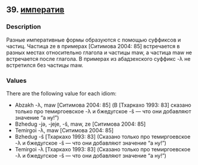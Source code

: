## 39. <a href =  'https://agricolamz.github.io/The_Circassian_Isoglosses_Database/39.html'>императив</a>
### Description

Разные императивные формы образуются с помощью суффиксов и частиц. Частица ze в примерах [Ситимова 2004: 85] встречается в разных местах относительно глагола и частицы maw, а частица maw не встречается после глагола. В примерах из абадзехского суффикс -λ не встретился без частицы maw.

### Values
There are the following value for each idiom:

* Abzakh  -λ, maw [Ситимова 2004: 85] (В [Тхаркахо 1993: 83] сказано только про темиргоевское -λ и бжедугское -ŝ — что они добавляют значение "а ну!")
* Bzhedug  -jə, -jeje, -ŝ, maw, ze [Ситимова 2004: 85] 
* Temirgoi  -λ, maw [Ситимова 2004: 85] 
* Bzhedug  -ŝ [Тхаркахо 1993: 83] (Cказано только про темиргоевское -λ и бжедугское -ŝ — что они добавляют значение "а ну!")
* Temirgoi  -λ [Тхаркахо 1993: 83] (Cказано только про темиргоевское -λ и бжедугское -ŝ — что они добавляют значение "а ну!")

